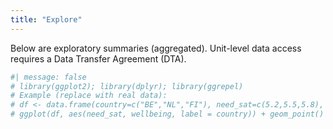 ```yaml
---
title: "Explore"
---
```


Below are exploratory summaries (aggregated). Unit-level data access requires a Data Transfer Agreement (DTA).

```r
#| message: false
# library(ggplot2); library(dplyr); library(ggrepel)
# Example (replace with real data):
# df <- data.frame(country=c("BE","NL","FI"), need_sat=c(5.2,5.5,5.8), wellbeing=c(6.5,6.7,7.0))
# ggplot(df, aes(need_sat, wellbeing, label = country)) + geom_point() #+ ggrepel::geom_text_repel()
```
